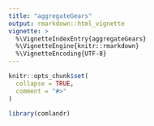 ```yaml
---
title: "aggregateGears"
output: rmarkdown::html_vignette
vignette: >
  %\VignetteIndexEntry{aggregateGears}
  %\VignetteEngine{knitr::rmarkdown}
  %\VignetteEncoding{UTF-8}
---
```


```r
knitr::opts_chunk$set(
  collapse = TRUE,
  comment = "#>"
)
```

```r
library(comlandr)
```
